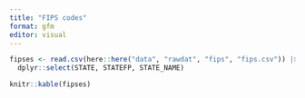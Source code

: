 ```yaml
---
title: "FIPS codes"
format: gfm
editor: visual
---
```


```r

fipses <- read.csv(here::here("data", "rawdat", "fips", "fips.csv")) |>
  dplyr::select(STATE, STATEFP, STATE_NAME)

knitr::kable(fipses)
```
